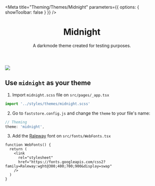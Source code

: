 

<Meta
  title="Theming/Themes/Midnight"
  parameters={{ options: { showToolbar: false } }}
/>

<header>

# Midnight

A darkmode theme created for testing purposes.

</header>

<section className="sbdocs-section-theme">
 <div className="sbdocs-section-theme-img">
   <img
    src="https://vtexhelp.vtexassets.com/assets/docs/src/midnight___2bb274e36a39ff9c2cfa3dcc740cbfab.png"
  />
 </div>

  <article>

## Use `midnight` as your theme

1. Import `midnight.scss` file on `src/pages/_app.tsx`

```jsx
import '../styles/themes/midnight.scss'
```

2. Go to `faststore.config.js` and change the `theme` to your file's name:

```js
// Theming
theme: 'midnight',
```

3. Add the [Raleway](https://fonts.google.com/specimen/Raleway?query=raleway) font on `src/fonts/WebFonts.tsx`

```tsx
function WebFonts() {
  return (
    <link
      rel="stylesheet"
      href="https://fonts.googleapis.com/css2?family=Raleway:wght@300;400;700;900&display=swap"
    />
  )
}
```

  </article>
</section>
